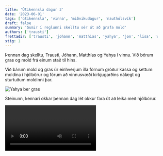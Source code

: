 ```yaml
---
title: 'Útikennsla dagur 3'
date: '2023-06-01'
tags: ['útikennsla', 'vinna', 'miðvikudagur', 'nauthólsvík']
draft: false
summary: 'Sumir í reglunni skelltu sér út að grafa mold'
authors: ['trausti']
frettadir: ['trausti', 'johann', 'matthias', 'yahya', 'jon', 'lisa', 'shelby']
stig: 1
---
```


Þennan dag skelltu, Trausti, Jóhann, Matthías og Yahya í vinnu.
Við bórum gras og mold frá einum stað til hins.

Við bárum mold og gras úr einhverjum ílla förnum gróður kassa og
settum moldina í hjólbörur og fórum að vinnusvæði kirkjugarðins nálægt og sturtuðum moldinni þar.

![Yahya ber gras](/static/images/faerslur/utikennsla-3/Yahya-bera.jpg)

Steinunn, kennari okkar þennan dag lét okkur fara út að leika með hjólbörur.

<Video id="NA5EZUqDW2w" />

Það var frábært veður og blóm allstaðar

- alls ekki prófíl mynd [Lísu](/medlimir/lisa)

![Mynd af fíblum](/static/images/faerslur/utikennsla-3/blom.jpg)

Á vinnusvæði kirkjugarðsins fundum við hól með miklum reyki.
Þetta var sérlega eitthvað eldgos

![Reykur að koma upp úr gras hóli](/static/images/faerslur/utikennsla-3/eldgos.jpg)

<Video id="I38NEqJTgKM" />

Eftir vinnuna fórum við í ferð til Nauthólsvíkur og skemmtum okkur mikið.
Fórum í sjósund, í glímu og svo aftur heim.

Eftir þennan skemmtilega dag bættust við þrír nýjir meðlimir:

- [Jón Steinar](/medlimir/jon)
  - skynsamastur af öllum í hópnum
- [Lísa](/medlimir/lisa)
  - er frábær
- [Shelby](/medlimir/shelby)
  - er best
